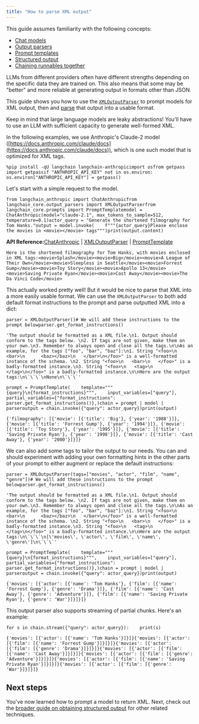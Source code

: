 ```yaml
---
title: "How to parse XML output"
---
```


<Info>
  This guide assumes familiarity with the following concepts:

  * [Chat models](/src/oss/concepts/chat_models)
  * [Output parsers](/src/oss/concepts/output_parsers)
  * [Prompt templates](/src/oss/concepts/prompt_templates)
  * [Structured output](/src/oss/how_to/structured_output)
  * [Chaining runnables together](/src/oss/how_to/sequence)
</Info>

LLMs from different providers often have different strengths depending on the specific data they are trained on. This also means that some may be "better" and more reliable at generating output in formats other than JSON.

This guide shows you how to use the [`XMLOutputParser`](https://python.langchain.com/api_reference/core/output_parsers/langchain_core.output_parsers.xml.XMLOutputParser.html) to prompt models for XML output, then and [parse](/src/oss/concepts/output_parsers) that output into a usable format.

<Note>
  Keep in mind that large language models are leaky abstractions! You'll have to use an LLM with sufficient capacity to generate well-formed XML.
</Note>

In the following examples, we use Anthropic's Claude-2 model ([https://docs.anthropic.com/claude/docs](https://docs.anthropic.com/claude/docs)), which is one such model that is optimized for XML tags.

```
%pip install -qU langchain langchain-anthropicimport osfrom getpass import getpassif "ANTHROPIC_API_KEY" not in os.environ:    os.environ["ANTHROPIC_API_KEY"] = getpass()
```

Let's start with a simple request to the model.

```
from langchain_anthropic import ChatAnthropicfrom langchain_core.output_parsers import XMLOutputParserfrom langchain_core.prompts import PromptTemplatemodel = ChatAnthropic(model="claude-2.1", max_tokens_to_sample=512, temperature=0.1)actor_query = "Generate the shortened filmography for Tom Hanks."output = model.invoke(    f"""{actor_query}Please enclose the movies in <movie></movie> tags""")print(output.content)
```

**API Reference:**[ChatAnthropic](https://python.langchain.com/api_reference/anthropic/chat_models/langchain_anthropic.chat_models.ChatAnthropic.html) | [XMLOutputParser](https://python.langchain.com/api_reference/core/output_parsers/langchain_core.output_parsers.xml.XMLOutputParser.html) | [PromptTemplate](https://python.langchain.com/api_reference/core/prompts/langchain_core.prompts.prompt.PromptTemplate.html)

```
Here is the shortened filmography for Tom Hanks, with movies enclosed in XML tags:<movie>Splash</movie><movie>Big</movie><movie>A League of Their Own</movie><movie>Sleepless in Seattle</movie><movie>Forrest Gump</movie><movie>Toy Story</movie><movie>Apollo 13</movie><movie>Saving Private Ryan</movie><movie>Cast Away</movie><movie>The Da Vinci Code</movie>
```

This actually worked pretty well! But it would be nice to parse that XML into a more easily usable format. We can use the `XMLOutputParser` to both add default format instructions to the prompt and parse outputted XML into a dict:

```
parser = XMLOutputParser()# We will add these instructions to the prompt belowparser.get_format_instructions()
```

```
'The output should be formatted as a XML file.\n1. Output should conform to the tags below. \n2. If tags are not given, make them on your own.\n3. Remember to always open and close all the tags.\n\nAs an example, for the tags ["foo", "bar", "baz"]:\n1. String "<foo>\n   <bar>\n      <baz></baz>\n   </bar>\n</foo>" is a well-formatted instance of the schema. \n2. String "<foo>\n   <bar>\n   </foo>" is a badly-formatted instance.\n3. String "<foo>\n   <tag>\n   </tag>\n</foo>" is a badly-formatted instance.\n\nHere are the output tags:\n\`\`\`\nNone\n\`\`\`'
```

```
prompt = PromptTemplate(    template="""{query}\n{format_instructions}""",    input_variables=["query"],    partial_variables={"format_instructions": parser.get_format_instructions()},)chain = prompt | model | parseroutput = chain.invoke({"query": actor_query})print(output)
```

```
{'filmography': [{'movie': [{'title': 'Big'}, {'year': '1988'}]}, {'movie': [{'title': 'Forrest Gump'}, {'year': '1994'}]}, {'movie': [{'title': 'Toy Story'}, {'year': '1995'}]}, {'movie': [{'title': 'Saving Private Ryan'}, {'year': '1998'}]}, {'movie': [{'title': 'Cast Away'}, {'year': '2000'}]}]}
```

We can also add some tags to tailor the output to our needs. You can and should experiment with adding your own formatting hints in the other parts of your prompt to either augment or replace the default instructions:

```
parser = XMLOutputParser(tags=["movies", "actor", "film", "name", "genre"])# We will add these instructions to the prompt belowparser.get_format_instructions()
```

```
'The output should be formatted as a XML file.\n1. Output should conform to the tags below. \n2. If tags are not given, make them on your own.\n3. Remember to always open and close all the tags.\n\nAs an example, for the tags ["foo", "bar", "baz"]:\n1. String "<foo>\n   <bar>\n      <baz></baz>\n   </bar>\n</foo>" is a well-formatted instance of the schema. \n2. String "<foo>\n   <bar>\n   </foo>" is a badly-formatted instance.\n3. String "<foo>\n   <tag>\n   </tag>\n</foo>" is a badly-formatted instance.\n\nHere are the output tags:\n\`\`\`\n[\'movies\', \'actor\', \'film\', \'name\', \'genre\']\n\`\`\`'
```

```
prompt = PromptTemplate(    template="""{query}\n{format_instructions}""",    input_variables=["query"],    partial_variables={"format_instructions": parser.get_format_instructions()},)chain = prompt | model | parseroutput = chain.invoke({"query": actor_query})print(output)
```

```
{'movies': [{'actor': [{'name': 'Tom Hanks'}, {'film': [{'name': 'Forrest Gump'}, {'genre': 'Drama'}]}, {'film': [{'name': 'Cast Away'}, {'genre': 'Adventure'}]}, {'film': [{'name': 'Saving Private Ryan'}, {'genre': 'War'}]}]}]}
```

This output parser also supports streaming of partial chunks. Here's an example:

```
for s in chain.stream({"query": actor_query}):    print(s)
```

```
{'movies': [{'actor': [{'name': 'Tom Hanks'}]}]}{'movies': [{'actor': [{'film': [{'name': 'Forrest Gump'}]}]}]}{'movies': [{'actor': [{'film': [{'genre': 'Drama'}]}]}]}{'movies': [{'actor': [{'film': [{'name': 'Cast Away'}]}]}]}{'movies': [{'actor': [{'film': [{'genre': 'Adventure'}]}]}]}{'movies': [{'actor': [{'film': [{'name': 'Saving Private Ryan'}]}]}]}{'movies': [{'actor': [{'film': [{'genre': 'War'}]}]}]}
```

## Next steps

You've now learned how to prompt a model to return XML. Next, check out the [broader guide on obtaining structured output](/src/oss/how_to/structured_output) for other related techniques.
